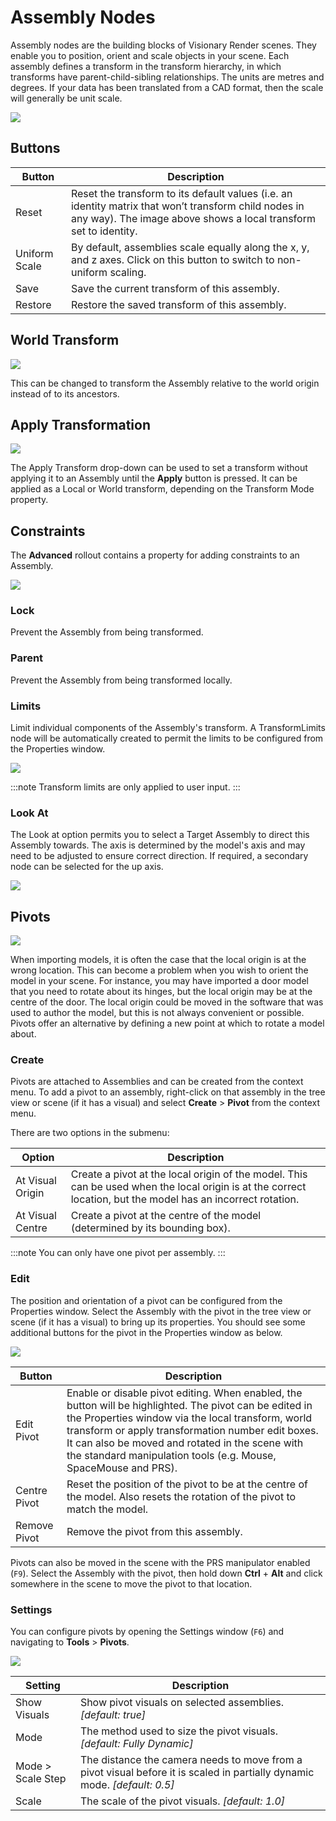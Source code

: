 # Assembly Nodes

Assembly nodes are the building blocks of Visionary Render scenes. They enable you to position, orient and scale objects in your scene. Each assembly defines a transform in the transform hierarchy, in which transforms have parent-child-sibling relationships. The units are metres and degrees. If your data has been translated from a CAD format, then the scale will generally be unit scale.

![](/img/visionary-render/3d-view/assembly-nodes/overview.png)

## Buttons

| Button        | Description                                                                                                                                                               |
|---------------|---------------------------------------------------------------------------------------------------------------------------------------------------------------------------|
| Reset         | Reset the transform to its default values (i.e. an identity matrix that won’t transform child nodes in any way). The image above shows a local transform set to identity. |
| Uniform Scale | By default, assemblies scale equally along the x, y, and z axes. Click on this button to switch to non-uniform scaling.                                                   |
| Save          | Save the current transform of this assembly.                                                                                                                              |
| Restore       | Restore the saved transform of this assembly.                                                                                                                             |

## World Transform

![](/img/visionary-render/3d-view/assembly-nodes/world-transform.png)

This can be changed to transform the Assembly relative to the world origin instead of to its ancestors.

## Apply Transformation

![](/img/visionary-render/3d-view/assembly-nodes/apply.png)

The Apply Transform drop-down can be used to set a transform without applying it to an Assembly until the **Apply** button is pressed. It can be applied as a Local or World transform, depending on the Transform Mode property.

## Constraints

The **Advanced** rollout contains a property for adding constraints to an Assembly.

![](/img/visionary-render/3d-view/assembly-nodes/constraints.png)

### Lock

Prevent the Assembly from being transformed.

### Parent

Prevent the Assembly from being transformed locally.

### Limits

Limit individual components of the Assembly's transform. A TransformLimits node will be automatically created to permit the limits to be configured from the Properties window.

![](/img/visionary-render/3d-view/assembly-nodes/limits.png)

:::note
Transform limits are only applied to user input.
:::

### Look At

The Look at option permits you to select a Target Assembly to direct this Assembly towards. The axis is determined by the model's axis and may need to be adjusted to ensure correct direction. If required, a secondary node can be selected for the up axis.

![](/img/visionary-render/3d-view/assembly-nodes/look-at.png)

## Pivots

![](/img/visionary-render/3d-view/assembly-nodes/pivots.png)

When importing models, it is often the case that the local origin is at the wrong location. This can become a problem when you wish to orient the model in your scene. For instance, you may have imported a door model that you need to rotate about its hinges, but the local origin may be at the centre of the door. The local origin could be moved in the software that was used to author the model, but this is not always convenient or possible. Pivots offer an alternative by defining a new point at which to rotate a model about.

### Create

Pivots are attached to Assemblies and can be created from the context menu. To add a pivot to an assembly, right-click on that assembly in the tree view or scene (if it has a visual) and select **Create** > **Pivot** from the context menu.

There are two options in the submenu:

| Option           | Description                                                                                                                                                  |
|------------------|--------------------------------------------------------------------------------------------------------------------------------------------------------------|
| At Visual Origin | Create a pivot at the local origin of the model. This can be used when the local origin is at the correct location, but the model has an incorrect rotation. |
| At Visual Centre | Create a pivot at the centre of the model (determined by its bounding box).                                                                                  |

:::note
You can only have one pivot per assembly.
:::

### Edit

The position and orientation of a pivot can be configured from the Properties window. Select the Assembly with the pivot in the tree view or scene (if it has a visual) to bring up its properties. You should see some additional buttons for the pivot in the Properties window as below.

![](/img/visionary-render/3d-view/assembly-nodes/edit.png)

| Button       | Description                                                                                                                                                                                                                                                                                                                              |
|--------------|------------------------------------------------------------------------------------------------------------------------------------------------------------------------------------------------------------------------------------------------------------------------------------------------------------------------------------------|
| Edit Pivot   | Enable or disable pivot editing. When enabled, the button will be highlighted. The pivot can be edited in the Properties window via the local transform, world transform or apply transformation number edit boxes. It can also be moved and rotated in the scene with the standard manipulation tools (e.g. Mouse, SpaceMouse and PRS). |
| Centre Pivot | Reset the position of the pivot to be at the centre of the model. Also resets the rotation of the pivot to match the model.                                                                                                                                                                                                              |
| Remove Pivot | Remove the pivot from this assembly.                                                                                                                                                                                                                                                                                                     |

Pivots can also be moved in the scene with the PRS manipulator enabled (`F9`). Select the Assembly with the pivot, then hold down **Ctrl** + **Alt** and click somewhere in the scene to move the pivot to that location.

### Settings

You can configure pivots by opening the Settings window (`F6`) and navigating to **Tools** > **Pivots**.

![](/img/visionary-render/3d-view/assembly-nodes/settings.png)

| Setting            | Description                                                                                                                 |
|--------------------|-----------------------------------------------------------------------------------------------------------------------------|
| Show Visuals       | Show pivot visuals on selected assemblies. *[default: true]*                                                              |
| Mode               | The method used to size the pivot visuals. *[default: Fully Dynamic]*                                                     |
| Mode > Scale Step | The distance the camera needs to move from a pivot visual before it is scaled in partially dynamic mode. *[default: 0.5]* |
| Scale              | The scale of the pivot visuals. *[default: 1.0]*                                                                          |
